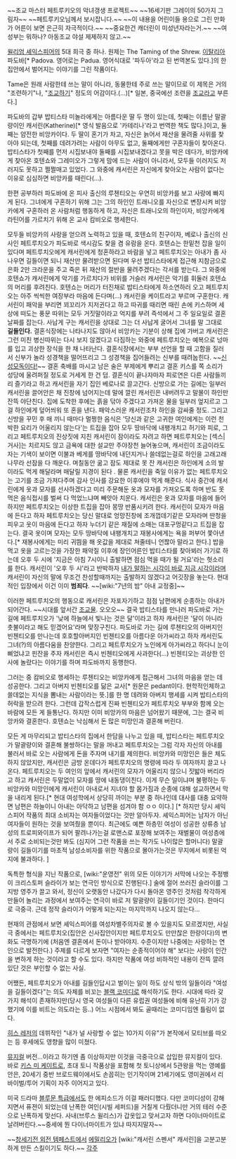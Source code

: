 ~~조교 마스터 페트루키오의 악녀갱생 프로젝트~~
~~16세기판 그레이의 50가지 그림자~~ ~~페트루키오님께서 보시잡니다.~~
~~이 내용을 어린이들 용으로 그린 만화가 어른이 보면 은근히 자극적이다.~~
~~중요한건 캐더린이 미성년자라는거.~~ ~~여성부는 뭐하나? 아동조교 야설 제제하지 않고.~~

[[윌리엄 셰익스피어]]의 5대 희극 중 하나. 원제는 The Taming of the Shrew. [[이탈리아]] 파도바[* Padova. 영어로는 Padua. 영어식대로 '파두아'라고 된 번역본도 있다.]의 한 집안에서 벌어지는 이야기를 그린 작품이다.

Tame은 원래 사람한테 쓰는 말이 아니라, 동물한테 주로 쓰는 말이므로 이 제목은 거의 "조련하기"나, "[[조교]]하기" 정도의 어감이다.(…)[* 일본, 중국에선 조련을 [[조교]]라고 부른다.]

파도바의 갑부 밥티스타 미놀라에게는 아름다운 딸 두 명이 있는데, 첫째는 이름난 말괄량이인 캐서린(Katherine)[* 영식 발음으로 '카테리나'라고 번역한 책도 많다.]이고, 둘째는 얌전한 비앙카이다. 두 딸이 혼기가 차고, 자신은 늙어서 재산을 물려줄 사위를 찾아야 되는데, 첫째를 데려가려는 사람이 아무도 없고, 둘째에게만 구혼자들이 찾아온다. 밥티스타가 첫째를 먼저 시집보내야 둘째를 시집보내겠다고 못을 박은 데다가, 비앙카에게 찾아온 호텐쇼와 그레미오가 그렇게 맘에 드는 사람이 아니라서, 모두들 이러지도 저러지도 못하고 쩔쩔매고 있었다. 그 와중에 캐서린은 자신에게 찾아오는 사람이 없다는 이유로 심심하면 비앙카를 때린다(...).

한편 공부하러 파도바에 온 피사 출신의 루첸티오는 우연히 비앙카를 보고 사랑에 빠지게 된다. 그녀에게 구혼하기 위해 그는 그의 하인인 트래니오를 자신으로 변장시켜 비앙카에게 구혼하러 온 사람처럼 행동하게 하고, 자신은 트래니오의 하인이자, 비앙카에게 라틴어를 가르치기 위해 온 교사 캄비오로 행세한다.

모두들 비앙카의 사랑을 얻으려 노력하고 있을 때, 호텐쇼의 친구이자, 베로나 출신의 신사인 페트루치오가 파도바로 색시감도 찾을 겸 유람을 온다. 호텐쇼는 한밑천 잡을 일이 있다며 페트루치오에게 캐서린에게 청혼하라고 바람을 넣고  페트루치오는 아내가 좀 사나우면 길들이면 되니 재산만 물려받으면 된다며 우선 밥티스타에게 접근해 지참금으로 은화 2만 크라운을 주고 죽은 뒤 재산의 절반을 물려주겠다는 각서를 받는다. 그 와중에 호텐쇼가 캐서린에게 악기를 가르치다가 비위를 거슬러 캐서린은 악기를 휘둘러 호텐쇼의 머리를 후려친다. 호텐쇼는 머리가 터진채로 밥티스타에게 하소연하러 오고 페트루치오는 아주 씩씩한 여장부라 마음에 든다며(...) 캐서린을 케이트라고 부르며 구혼한다. 캐서린이 패악을 부리면 꾀꼬리가 지저귄다고 하고 따귀를 때리면 때린 손에 키스하며 세상에 떠도는 풍문 따위는 모두 거짓말이라고 억지를 부려 즉석에서 그 주 일요일로 결혼날짜를 잡는다. 사납게 구는 캐서린을 상대로 그는 더 사납게 굴어서 그녀를 말 그대로 '''길들인다.'''
결혼식장에는 나타나지도 않아서 비앙카는 기분이 상해 집에 가버고 캐서린은 그런 미친 병신따위는 다시 보지 않겠다고 다짐하는 와중에 페트루치오는 예복으로 넝마를 입고 괴상한 장식을 한 채 나타난다. 결혼식장에서는 부부 선언을 할 때 고함을 질러서 신부가 놀라 성경책을 떨어뜨리고 그 성경책을 집어들려는 신부를 때려눕힌다. ~~[[임페리우스|신성모독이다!]]~~ 결혼 축배를 마시고 남은 술은 부제에게 뿌리고 결혼 키스를 쪽 소리가 성당에 울려퍼질 정도로 거세게 한 건 덤. 결혼식이 끝나자마자 피로연은 다른 사람들끼리 즐기라고 하고 캐서린을 자기 집인 베로나로 끌고간다. 신방으로 가는 길에는 일부러 캐서린을 끌어안은 채 진창에 넘어지는데 말에 깔린 캐서린은 내버려두고 말몰이 하인만 잔뜩 야단친다. 집에 도착한 후에는 흙을 닦아 주겠다고 가져온 물을 일부러 엎지르고 그걸 하인에게 덮어씌워 또 혼을 낸다. 패악스러운 캐서린조차 하인을 감싸줄 정도. 그리고 신방을 꾸민 후 매 끼니 때마다 멀쩡한 음식은 '당신과 같은 고귀한 여인에게는 이런 천박한 요리가 어울리지 않는다'는 트집을 잡아 모두 땅바닥에 내팽개치고 허기와 피로, 그리고 페트루치오의 진상짓에 지친 캐서린이 잠이라도 자려고 하면 페트루치오는 [섹스|거사]는 치르지도 않고 금욕에 대한 설교만 주야장천 늘어놓으며, 캐서린이 조금이라도 자는 기색이 보이면 이불과 베게를 땅바닥에 내던지거나 쓸데없는걸로 하인을 고래고래 나무라 선잠을 다 깨운다. 며칠동안 굶고 잠도 제대로 못 잔 캐서린은 하인에게 소의 발이라도 먹게 해달라며 매달릴 지경이 된다 . 물론 캐서린을 죽일 이유가 없는 페트루치오는 고기를 조금 가져다주며 감사 인사를 강요한 이후에야 먹게 해준다. 식사 중간에 캐서린에게 옷과 모자를 선사하겠다고 미리 주문해둔 옷과 모자를 가져오도록 하며 반도 못 먹은 음식접시를 벌써 다 먹었느냐며 빼앗아 치운다. 캐서린은 옷과 모자를 마음에 들어하지만 페트루치오는 이상한 트집을 잡아 몽땅 반품시키려 한다. 캐서린이 모자가 마음에 든다고 하자 페트루치오는 당신 말대로 엉망진창에 조개껍데기같은 모자라며 딴청을 피우고 옷이 마음에 든다고 하자 누더기 같은 재질에 소매는 대포구멍같다고 트집을 잡는다. 결국 옷이며 모자는 모두 땅바닥에 내팽개치고 재봉사에게는 욕을 퍼부어 쫓아낸다.[* 재봉사에게는 미리 귀띔을 해 옷값을 제대로 쳐줄테니 언짢아 말라고 한다.] 밥을 먹고 옷을 고르는것을 가장한 패악질 이후에 장인어른인 밥티스타를 찾아뵈러 가기로 하는데 오후 두 시에 '지금은 아침 7시이니 출발하면 점심 먹을 때가 될 거요'라는 헛소리를 한다. 캐서린이 '오후 두 시'라고 반박하자 [[넘버 3|내가 말하는 시각이 바로 지금 시각이라며]] 캐서린이 자신의 말에 무조건 찬성할때까지는 출발하지 않겠다고 어깃장을 놓는다. 현대적인 입장에서 이건 이미 '''범죄다'''. ~~[wiki:"7년의 밤" 아내 교정중]~~

이러한 페트루치오의 행동으로 캐서린은 자포자기하고 점점 남편에게 순종하는 아내가 되어간다. ~~시대를 앞서간 [[조교물]]. 오오오~~ 결국 밥티스타를 만나러 파도바로 가는 길에 페트루치오가 '낮에 하늘에서 빛나는 것은 달'이라고 하자 캐서린은 '달이 아니라 촛불이라고 해도 믿겠어요'라며 맞장구친다. 파도바로 가는 길에 루첸티오의 아버지인 빈첸티오를 만나는데 호호할아버지인 빈첸티오를 아름다운 아가씨라고 하자 캐서린도 그녀(?)의 아름다움을 찬양한다. 그리고 페트루치오가 노인에게 아가씨라고 하다니 눈이 삐었냐고 핀잔을 주자 캐서린은 즉시 빈첸티오에게 사과한다(...) 빈첸티오는 괴상한 인사에 놀랐다는 이야기를 하며 파도바까지 동행한다.

그러는 중 캄비오로 행세하는 루첸티오는 비앙카에게 접근해서 그녀의 마음을 얻는 데 성공한다. 그리고 아버지 빈첸티오를 닮은 교사[* 원문은 pedant이다. 현학적인체하고 쓸데없는 지식을 뽐내는 사람이라는 뜻.]를 한 명 데려와 아버지 행세를 시켜 밥티스타의 허락을 받으려 한다. 그런데 갑작스럽게 진짜 빈첸티오가 페트루치오 부부와 함께 오는 바람에 모든 게 들통난다. 하지만 이미 비앙카의 마음은 넘어왔기 때문에, 그는 결국 비앙카와 결혼한다. 호텐쇼는 낙심해서 돈 많은 미망인과 결혼해 버린다.

모든 게 마무리되고 밥티스타의 집에서 한담을 나누고 있을 때, 밥티스타는 페트루치오가 말괄량이와 결혼해 불쌍하다는 말을 꺼내고 페트루치오는 그럼 각자 자신의 아내를 불러서 바로 오는 사람에게 돈을 주자며 내기를 제의한다. 비앙카와 미망인은 들은 체도 하지 않았지만, 캐서린은 금방 온데다가 페트루치오의 명령에 따라 두 여자까지 끌고 나온다. 페트루치오는 두 여인의 앞에서 캐서린의 모자가 어울리지 않으니 짓밟아 버리라고 하고 캐서린은 두말없이 모자를 땅에 내동댕이친다. 이게 무슨 일이냐며 불평하는 두 비앙카와 미망인에게 캐서린이 아내로서 지녀야 할 몸가짐과 순종에 대해 설교하면서 막을 내리게 된다.[* 현대 여성학에서 상당히 까이는 부분 중 하나인데 대사를 대충 요약하면 남편은 하늘이니 아내는 아닥하고 남편을 섬겨야 함 ㅇㅇ 이다.] [* 하지만 당시 셰익스피어 작품의 최대 소비자는 여자들이었다는 것만 알아두자. 셰익스피어는 남자가 아닌 여자들이 원하는 것을 보여줬을 뿐이다. 최근에도 예쁜 하층민 여성이 성공한 상류층 남성의 트로피와이프가 되어 팔려나가는걸 로맨스로 포장해 보여주는 재벌물이 여성층에서 주로 소비되는것만 봐도 (심지어 그런 작품을 쓰는 작가도 나이많은 할머니다) 말괄량이 길들이기를 마초적 남성소비자를 위한 작품으로 몰아가는것은 무지에서 비롯된 억지에 불과하다. ]

독특한 형식을 지닌 작품으로, [wiki:"운영전" 위의 모든 이야기가 서막에 나오는 주정뱅이 크리스토퍼 슬라이가 보는 연극인 방식으로 진행된다.] 술에 절어 쓰러진 슬라이를 그 지방 영주가 끌고 와서, 정신이 오랫동안 나갔다가 다시 돌아온 영주인 것처럼 착각하게 만들어 놀리는 과정에서 보여주는 연극이 바로 저 말괄량이 길들이기인 것이다. 한마디로 극중극. 근데 정작 슬라이가 어떻게 되는지는 마지막까지 나오지 않는다...

현재의 관점에서 보면 셰익스피어를 여성차별주의자로 볼 수 있을지도 모르겠지만, 사실 극 중에서는 페트루치오(집안은 신사집안이지만 페트루치오도 만만찮은 한량이다)의 변화도 극명하기에 (처음엔 결혼에서 돈이나 받아야지. 수준이지만 나중에는 사랑하는 연인으로 발전한다.) 주제를 다르게 보자면 "여자는 순종적이어야 해" 보다는 사랑이 인간을 변하게 하는 것이라고 할 수도 있다. 하지만 작품에 여성 비하적인 내용이 잔뜩 깔려있단 것은 부인할 수 없는 사실.

어쨌든, 페트루치오가 아내를 길들인답시고 벌이는 일이 하도 상식 밖의 일들이라 "여성을 길들이겠다"는 의도 자체를 비꼬는 [[블랙 코미디]]로 해석하기도 한다. 시대에 따라 갖가지 해석이 존재하지만(당시 영국 여성들이 다른 유럽권 여성들에 비해 유난히 기가 강했기에 이를 비트는 의도라는 등..) 어느 시점에서 봐도 골때리는 코미디임엔 틀림이 없다. 

[[히스 레저]]의 데뷔작인 "내가 널 사랑할 수 없는 10가지 이유"가 본작에서 모티브를 따오는 등 후세에도 영향을 많이 미쳤다.

[[뮤지컬]] 버전...이라고 하기엔 좀 이상하지만 이것을 극중극으로 삽입한 뮤지컬이 있다. 바로 [[키스 미 케이트]]로, 초대 토니 작품상을 포함해 첫 토니상에서 5관왕을 먹는 영예를 안은, 20세기 중반 브로드웨이에서도 손꼽히는 인기작이며 21세기에도 영미권에서 리바이벌/투어 기획이 자주 이어지고 있다.

미국 드라마 [[블루문 특급]]에서도 한 에피소드가 이걸 패러디했다. 다만 코미디성이 강해지면서 퓨젼이 되었는데 난폭한 여인(시빌 세퍼드)을 거칠게 다뤘더니만 거의 테러 수준으로 난폭하게 맞선다. 사내(브루스 윌리스)가 갑옷입고 맞서고자 하면 다이너마이트로 날려버린다.~~중세에 뭔 다이너마이트가 있냐 따지지말자~~

~~[[창세기전 외전 템페스트]]에서 [[에밀리오]]가 [wiki:"캐서린 스펜서" 캐서린]을 고분고분하게 만든 스킬이기도 하다.~~
[[각주]]
